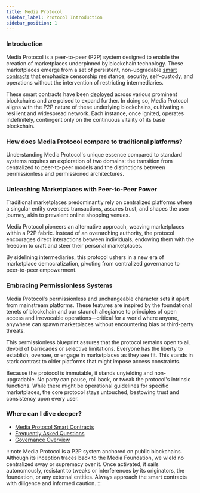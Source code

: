 ```yaml
---
title: Media Protocol
sidebar_label: Protocol Introduction
sidebar_position: 1
---
```


### Introduction

Media Protocol is a peer-to-peer (P2P) system designed to enable the creation of marketplaces underpinned by blockchain technology. These marketplaces emerge from a set of persistent, non-upgradable [smart contracts](/smart-contracts/overview) that emphasize censorship resistance, security, self-custody, and operations without the intervention of restricting intermediaries.

These smart contracts have been [deployed](/smart-contracts/deployment-addresses) across various prominent blockchains and are poised to expand further. In doing so, Media Protocol aligns with the P2P nature of these underlying blockchains, cultivating a resilient and widespread network. Each instance, once ignited, operates indefinitely, contingent only on the continuous vitality of its base blockchain.

### How does Media Protocol compare to traditional platforms?

Understanding Media Protocol's unique essence compared to standard systems requires an exploration of two domains: the transition from centralized to peer-to-peer models and the distinctions between permissionless and permissioned architectures.

### Unleashing Marketplaces with Peer-to-Peer Power

Traditional marketplaces predominantly rely on centralized platforms where a singular entity oversees transactions, assures trust, and shapes the user journey, akin to prevalent online shopping venues.

Media Protocol pioneers an alternative approach, weaving marketplaces within a P2P fabric. Instead of an overarching authority, the protocol encourages direct interactions between individuals, endowing them with the freedom to craft and steer their personal marketplaces.

By sidelining intermediaries, this protocol ushers in a new era of marketplace democratization, pivoting from centralized governance to peer-to-peer empowerment.

### Embracing Permissionless Systems

Media Protocol's permissionless and unchangeable character sets it apart from mainstream platforms. These features are inspired by the foundational tenets of blockchain and our staunch allegiance to principles of open access and irrevocable operations—critical for a world where anyone, anywhere can spawn marketplaces without encountering bias or third-party threats.

This permissionless blueprint assures that the protocol remains open to all, devoid of barricades or selective limitations. Everyone has the liberty to establish, oversee, or engage in marketplaces as they see fit. This stands in stark contrast to older platforms that might impose access constraints.

Because the protocol is immutable, it stands unyielding and non-upgradable. No party can pause, roll back, or tweak the protocol's intrinsic functions. While there might be operational guidelines for specific marketplaces, the core protocol stays untouched, bestowing trust and consistency upon every user.

### Where can I dive deeper?

- [Media Protocol Smart Contracts](../smart-contracts/overview)
- [Frequently Asked Questions](../faq)
- [Governance Overview](../governance/overview)

[^1]: Blockchain systems sometimes adopt a peer-to-contract paradigm. These closely mirror peer-to-peer structures but replace individual peers with unyielding, perpetual programs known as smart contracts.

:::note
Media Protocol is a P2P system anchored on public blockchains. Although its inception traces back to the Media Foundation, we wield no centralized sway or supremacy over it. Once activated, it sails autonomously, resistant to tweaks or interferences by its originators, the foundation, or any external entities. Always approach the smart contracts with diligence and informed caution.
:::
